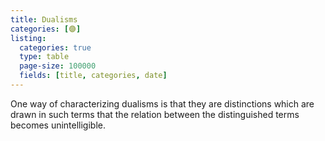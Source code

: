 ```yaml
---
title: Dualisms
categories: [🟣]
listing: 
  categories: true
  type: table
  page-size: 100000
  fields: [title, categories, date]
---
```


One way of characterizing dualisms is that they are distinctions which are
drawn in such terms that the relation between the distinguished terms becomes 
unintelligible. 
